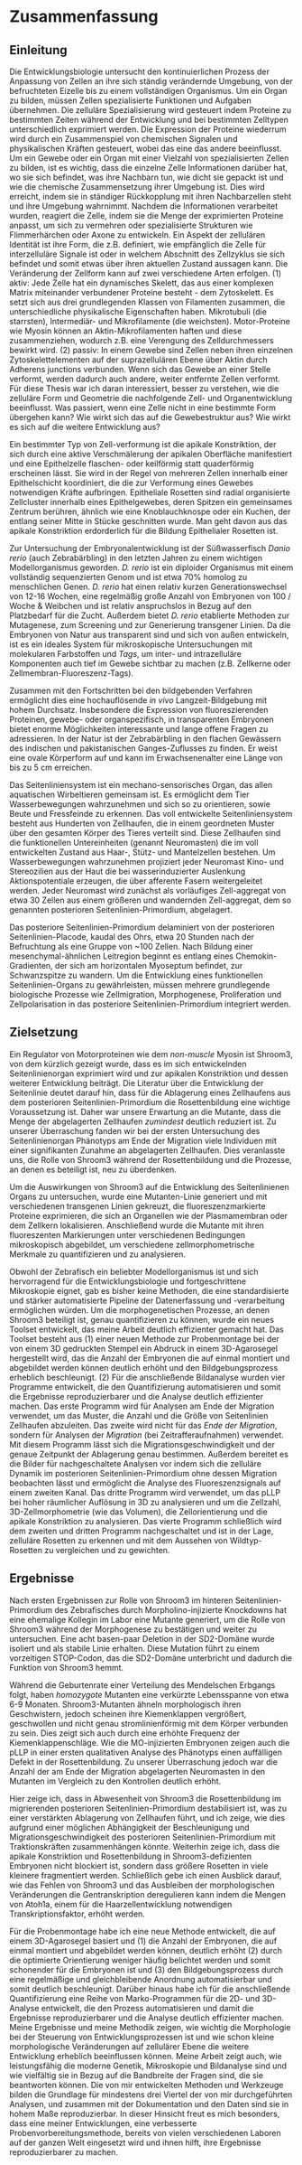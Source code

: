 # Zusammenfassung {.unnumbered}

## Einleitung {-}

Die Entwicklungsbiologie untersucht den kontinuierlichen Prozess der Anpassung von Zellen an ihre sich ständig verändernde Umgebung, von der befruchteten Eizelle bis zu einem vollständigen Organismus. Um ein Organ zu bilden, müssen Zellen spezialisierte Funktionen und Aufgaben übernehmen. Die zelluläre Spezialisierung wird gesteuert indem Proteine zu bestimmten Zeiten während der Entwicklung und bei bestimmten Zelltypen unterschiedlich exprimiert werden. Die Expression der Proteine wiederrum wird durch ein Zusammenspiel von chemischen Signalen und physikalischen Kräften gesteuert, wobei das eine das andere beeinflusst. Um ein Gewebe oder ein Organ mit einer Vielzahl von spezialisierten Zellen zu bilden, ist es wichtig, dass die einzelne Zelle Informationen darüber hat, wo sie sich befindet, was ihre Nachbarn tun, wie dicht sie gepackt ist und wie die chemische Zusammensetzung ihrer Umgebung ist. Dies wird erreicht, indem sie in ständiger Rückkopplung mit ihren Nachbarzellen steht und ihre Umgebung wahrnimmt. Nachdem die Informationen verarbeitet wurden, reagiert die Zelle, indem sie die Menge der exprimierten Proteine anpasst, um sich zu vermehren oder spezialisierte Strukturen wie Flimmerhärchen oder Axone zu entwickeln. Ein Aspekt der zellulären Identität ist ihre Form, die z.B. definiert, wie empfänglich die Zelle für interzelluläre Signale ist oder in welchem Abschnitt des Zellzyklus sie sich befindet und somit etwas über ihren aktuellen Zustand aussagen kann. Die Veränderung der Zellform kann auf zwei verschiedene Arten erfolgen. (1) aktiv: Jede Zelle hat ein dynamisches Skelett, das aus einer komplexen Matrix miteinander verbundener Proteine besteht - dem Zytoskelett. Es setzt sich aus drei grundlegenden Klassen von Filamenten zusammen, die unterschiedliche physikalische Eigenschaften haben. Mikrotubuli (die starrsten), Intermediär- und Mikrofilamente (die weichsten). Motor-Proteine wie Myosin können an Aktin-Mikrofilamenten haften und diese zusammenziehen, wodurch z.B. eine Verengung des Zelldurchmessers bewirkt wird. (2) passiv: In einem Gewebe sind Zellen neben ihren einzelnen Zytoskelettelementen auf der suprazellulären Ebene über Aktin durch Adherens junctions verbunden. Wenn sich das Gewebe an einer Stelle verformt, werden dadurch auch andere, weiter entfernte Zellen verformt. Für diese Thesis war ich daran interessiert, besser zu verstehen, wie die zelluläre Form und Geometrie die nachfolgende Zell- und Organentwicklung beeinflusst. Was passiert, wenn eine Zelle nicht in eine bestimmte Form übergehen kann? Wie wirkt sich das auf die Gewebestruktur aus? Wie wirkt es sich auf die weitere Entwicklung aus?\newline

Ein bestimmter Typ von Zell-verformung ist die apikale Konstriktion, der sich durch eine aktive Verschmälerung der apikalen Oberfläche manifestiert und eine Epithelzelle flaschen- oder keilförmig statt quaderförmig erscheinen lässt. Sie wird in der Regel von mehreren Zellen innerhalb einer Epithelschicht koordiniert, die die zur Verformung eines Gewebes notwendigen Kräfte aufbringen. Epitheliale Rosetten sind radial organisierte Zellcluster innerhalb eines Epithelgewebes, deren Spitzen ein gemeinsames Zentrum berühren, ähnlich wie eine Knoblauchknospe oder ein Kuchen, der entlang seiner Mitte in Stücke geschnitten wurde. Man geht davon aus das apikale Konstriktion erdorderlich für die Bildung Epithelialer Rosetten ist.\newline

Zur Untersuchung der Embryonalentwicklung ist der Süßwasserfisch _Danio rerio_ (auch Zebrabärbling) in den letzten Jahren zu einem wichtigen Modellorganismus geworden. _D. rerio_ ist ein diploider Organismus mit einem vollständig sequenzierten Genom und ist etwa 70$\%$ homolog zu menschlichen Genen. _D. rerio_ hat einen relativ kurzen Generationswechsel von 12-16 Wochen, eine regelmäßig große Anzahl von Embryonen von 100 / Woche & Weibchen und ist relativ anspruchslos in Bezug auf den Platzbedarf für die Zucht. Außerdem bietet _D. rerio_ etablierte Methoden zur Mutagenese, zum Screening und zur Generierung transgener Linien. Da die Embryonen von Natur aus transparent sind und sich von außen entwickeln, ist es ein ideales System für mikroskopische Untersuchungen mit molekularen Farbstoffen und _Tags_, um inter- und intrazelluläre Komponenten auch tief im Gewebe sichtbar zu machen (z.B. Zellkerne oder Zellmembran-Fluoreszenz-Tags).

Zusammen mit den Fortschritten bei den bildgebenden Verfahren ermöglicht dies eine hochauflösende _in vivo_ Langzeit-Bildgebung mit hohem Durchsatz. Insbesondere die Expression von fluoreszierenden Proteinen, gewebe- oder organspezifisch, in transparenten Embryonen bietet enorme Möglichkeiten interessante und lange offene Fragen zu adressieren. In der Natur ist der Zebrabärbling in den flachen Gewässern des indischen und pakistanischen Ganges-Zuflusses zu finden. Er weist eine ovale Körperform auf und kann im Erwachsenenalter eine Länge von bis zu 5 cm erreichen.\newline

Das Seitenliniensystem ist ein mechano-sensorisches Organ, das allen aquatischen Wirbeltieren gemeinsam ist. Es ermöglicht dem Tier Wasserbewegungen wahrzunehmen und sich so zu orientieren, sowie Beute und Fressfeinde zu erkennen. Das voll entwickelte Seitenliniensystem besteht aus Hunderten von Zellhaufen, die in einem geordneten Muster über den gesamten Körper des Tieres verteilt sind. Diese Zellhaufen sind die funktionellen Untereinheiten (genannt Neuromasten) die im voll entwickelten Zustand aus Haar-, Stütz- und Mantelzellen bestehen. Um Wasserbewegungen wahrzunehmen projiziert jeder Neuromast Kino- und Stereozilien aus der Haut die bei wasserinduzierter Auslenkung Aktionspotentiale erzeugen, die über afferente Fasern weitergeleitet werden. Jeder Neuromast wird zunächst als vorläufiges Zell-aggregat von etwa 30 Zellen aus einem größeren und wandernden Zell-aggregat, dem so genannten posterioren Seitenlinien-Primordium, abgelagert.

Das posteriore Seitenlinien-Primordium delaminiert von der posterioren Seitenlinien-Placode, kaudal des Ohrs, etwa 20 Stunden nach der Befruchtung als eine Gruppe von ~100 Zellen. Nach Bildung einer mesenchymal-ähnlichen Leitregion beginnt es entlang eines Chemokin-Gradienten, der sich am horizontalen Myoseptum befindet, zur Schwanzspitze zu wandern. Um die Entwicklung eines funktionellen Seitenlinien-Organs zu gewährleisten, müssen mehrere grundlegende biologische Prozesse wie Zellmigration, Morphogenese, Proliferation und Zellpolarisation in das posteriore Seitenlinien-Primordium integriert werden.

## Zielsetzung {-}

Ein Regulator von Motorproteinen wie dem _non-muscle_ Myosin ist Shroom3, von dem kürzlich gezeigt wurde, dass es im sich entwickelnden Seitenlinienorgan exprimiert wird und zur apikalen Konstriktion und dessen weiterer Entwicklung beiträgt. Die Literatur über die Entwicklung der Seitenlinie deutet darauf hin, dass für die Ablagerung eines Zellhaufens aus dem posterioren Seitenlinien-Primordium die Rosettenbildung eine wichtige Voraussetzung ist. Daher war unsere Erwartung an die Mutante, dass die Menge der abgelagerten Zellhaufen _zumindest_ deutlich reduziert ist. Zu unserer Überraschung fanden wir bei der ersten Untersuchung des Seitenlinienorgan Phänotyps am Ende der Migration viele Individuen mit einer signifikanten Zunahme an abgelagerten Zellhaufen. Dies veranlasste uns, die Rolle von Shroom3 während der Rosettenbildung und die Prozesse, an denen es beteiligt ist, neu zu überdenken.\newline

Um die Auswirkungen von Shroom3 auf die Entwicklung des Seitenlinienen Organs zu untersuchen, wurde eine Mutanten-Linie generiert und mit verschiedenen transgenen Linien gekreuzt, die fluoreszenzmarkierte Proteine exprimieren, die sich an Organellen wie der Plasmamembran oder dem Zellkern lokalisieren. Anschließend wurde die Mutante mit ihren fluoreszenten Markierungen unter verschiedenen Bedingungen mikroskopisch abgebildet, um verschiedene zellmorphometrische Merkmale zu quantifizieren und zu analysieren.

Obwohl der Zebrafisch ein beliebter Modellorganismus ist und sich hervorragend für die Entwicklungsbiologie und fortgeschrittene Mikroskopie eignet, gab es bisher keine Methoden, die eine standardisierte und stärker automatisierte Pipeline der Datenerfassung und -verarbeitung ermöglichen würden. Um die morphogenetischen Prozesse, an denen Shroom3 beteiligt ist, genau quantifizieren zu können, wurde ein neues Toolset entwickelt, das meine Arbeit deutlich effizienter gemacht hat. Das Toolset besteht aus (1) einer neuen Methode zur Probenmontage bei der von einem 3D gedruckten Stempel ein Abdruck in einem 3D-Agarosegel hergestellt wird, das die Anzahl der Embryonen die auf einmal montiert und abgebildet werden können deutlich erhöht und den Bildgebungsprozess erheblich beschleunigt. (2) Für die anschließende Bildanalyse wurden vier Programme entwickelt, die den Quantifizierung automatisieren und somit die Ergebnisse reproduzierbarer und die Analyse deutlich effizienter machen. Das erste Programm wird für Analysen am Ende der Migration verwendet, um das Muster, die Anzahl und die Größe von Seitenlinien Zellhaufen abzuleiten. Das zweite wird nicht für das _Ende der Migration_, sondern für Analysen der _Migration_ (bei Zeitrafferaufnahmen) verwendet. Mit diesem Programm lässt sich die Migrationsgeschwindigkeit und der genaue Zeitpunkt der Ablagerung genau bestimmen. Außerdem bereitet es die Bilder für nachgeschaltete Analysen vor indem sich die zelluläre Dynamik im posterioren Seitenlinien-Primordium ohne dessen Migration beobachten lässt und ermöglicht die Analyse des Fluoreszenzsignals auf einem zweiten Kanal. Das dritte Programm wird verwendet, um das pLLP bei hoher räumlicher Auflösung in 3D zu analysieren und um die Zellzahl, 3D-Zellmorphometrie (wie das Volumen), die Zellorientierung und die apikale Konstriktion zu analysieren. Das vierte Programm schließlich wird dem zweiten und dritten Programm nachgeschaltet und ist in der Lage, zelluläre Rosetten zu erkennen und mit dem Aussehen von Wildtyp-Rosetten zu vergleichen und zu gewichten.

## Ergebnisse {-}

Nach ersten Ergebnissen zur Rolle von Shroom3 im hinteren Seitenlinien-Primordium des Zebrafisches durch Morpholino-injizierte Knockdowns hat eine ehemalige Kollegin im Labor eine Mutante generiert, um die Rolle von Shroom3 während der Morphogenese zu bestätigen und weiter zu untersuchen. Eine acht basen-paar Deletion in der SD2-Domäne wurde isoliert und als stabile Linie erhalten. Diese Mutation führt zu einem vorzeitigen STOP-Codon, das die SD2-Domäne unterbricht und dadurch die Funktion von Shroom3 hemmt.

Während die Geburtenrate einer Verteilung des Mendelschen Erbgangs folgt, haben _homozygote_ Mutanten eine verkürzte Lebensspanne von etwa 6-9 Monaten. Shroom3-Mutanten ähneln morphologisch ihren Geschwistern, jedoch scheinen ihre Kiemenklappen vergrößert, geschwollen und nicht genau stromlinienförmig mit dem Körper verbunden zu sein. Dies zeigt sich auch durch eine erhöhte Frequenz der Kiemenklappenschläge. Wie die MO-injizierten Embryonen zeigen auch die pLLP in einer ersten qualitativen Analyse des Phänotyps einen auffälligen Defekt in der Rosettenbildung. Zu unserer Überraschung jedoch war die Anzahl der am Ende der Migration abgelagerten Neuromasten in den Mutanten im Vergleich zu den Kontrollen deutlich erhöht.\newline 

Hier zeige ich, dass in Abwesenheit von Shroom3 die Rosettenbildung im migrierenden posterioren Seitenlinien-Primordium destabilisiert ist, was zu einer verstärkten Ablagerung von Zellhaufen führt, und ich zeige, wie dies aufgrund einer möglichen Abhängigkeit der Beschleunigung und Migrationsgeschwindigkeit des posterioren Seitenlinien-Primordium mit Traktionskräften zusammenhängen könnte. Weiterhin zeige ich, dass die apikale Konstriktion und Rosettenbildung in Shroom3-defizienten Embryonen nicht blockiert ist, sondern dass größere Rosetten in viele kleinere fragmentiert werden. Schließlich gebe ich einen Ausblick darauf, wie das Fehlen von Shroom3 und das Ausbleiben der morphologischen Veränderungen die Gentranskription deregulieren kann indem die Mengen von Atoh1a, einem für die Haarzellentwicklung notwendigen Transkriptionsfaktor, erhöht werden.\newline

Für die Probenmontage habe ich eine neue Methode entwickelt, die auf einem 3D-Agarosegel basiert und (1) die Anzahl der Embryonen, die auf einmal montiert und abgebildet werden können, deutlich erhöht (2) durch die optimierte Orientierung weniger häufig belichtet werden und somit schonender für die Embryonen ist und (3) den Bildgebungsprozess durch eine regelmäßige und gleichbleibende Anordnung automatisierbar und somit deutlich beschleunigt. Darüber hinaus habe ich für die anschließende Quantifizierung eine Reihe von Marko-Programmen für die 2D- und 3D-Analyse entwickelt, die den Prozess automatisieren und damit die Ergebnisse reproduzierbarer und die Analyse deutlich effizienter machen. Meine Ergebnisse und meine Methodik zeigen, wie wichtig die Morphologie bei der Steuerung von Entwicklungsprozessen ist und wie schon kleine morphologische Veränderungen auf zellulärer Ebene die weitere Entwicklung erheblich beeinflussen können. Meine Arbeit zeigt auch, wie leistungsfähig die moderne Genetik, Mikroskopie und Bildanalyse sind und wie vielfältig sie in Bezug auf die Bandbreite der Fragen sind, die sie beantworten können. Die von mir entwickelten Methoden und Werkzeuge bilden die Grundlage für mindestens drei Viertel der von mir durchgeführten Analysen, und zusammen mit der Dokumentation und den Daten sind sie in hohem Maße reproduzierbar. In dieser Hinsicht freut es mich besonders, dass eine meiner Entwicklungen, eine verbesserte Probenvorbereitungsmethode, bereits von vielen verschiedenen Laboren auf der ganzen Welt eingesetzt wird und ihnen hilft, ihre Ergebnisse reproduzierbarer zu machen.

